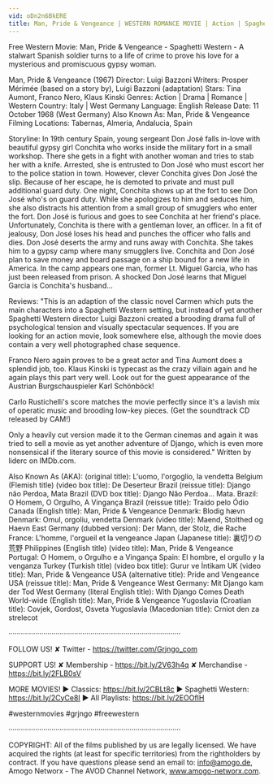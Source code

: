 ```yaml
---
vid: oDn2n6BkERE
title: Man, Pride & Vengeance | WESTERN ROMANCE MOVIE | Action | Spaghetti Western | Wild West
---
```


Free Western Movie: Man, Pride & Vengeance - Spaghetti Western - A stalwart Spanish soldier turns to a life of crime to prove his love for a mysterious and promiscuous gypsy woman. 

Man, Pride & Vengeance (1967)
Director: Luigi Bazzoni
Writers: Prosper Mérimée (based on a story by), Luigi Bazzoni (adaptation)
Stars: Tina Aumont, Franco Nero, Klaus Kinski 
Genres: Action | Drama | Romance | Western 
Country: Italy | West Germany
Language: English
Release Date: 11 October 1968 (West Germany) 
Also Known As: Man, Pride & Vengeance 
Filming Locations: Tabernas, Almeria, Andalucia, Spain 

Storyline:
In 19th century Spain, young sergeant Don José falls in-love with beautiful gypsy girl Conchita who works inside the military fort in a small workshop. There she gets in a fight with another woman and tries to stab her with a knife. Arrested, she is entrusted to Don José who must escort her to the police station in town. However, clever Conchita gives Don José the slip. Because of her escape, he is demoted to private and must pull additional guard duty. One night, Conchita shows up at the fort to see Don José who's on guard duty. While she apologizes to him and seduces him, she also distracts his attention from a small group of smugglers who enter the fort. Don José is furious and goes to see Conchita at her friend's place. Unfortunately, Conchita is there with a gentleman lover, an officer. In a fit of jealousy, Don José loses his head and punches the officer who falls and dies. Don José deserts the army and runs away with Conchita. She takes him to a gypsy camp where many smugglers live. Conchita and Don José plan to save money and board passage on a ship bound for a new life in America. In the camp appears one man, former Lt. Miguel Garcia, who has just been released from prison. A shocked Don José learns that Miguel Garcia is Conchita's husband...

Reviews:
"This is an adaption of the classic novel Carmen which puts the main characters into a Spaghetti Western setting, but instead of yet another Spaghetti Western director Luigi Bazzoni created a brooding drama full of psychological tension and visually spectacular sequences. If you are looking for an action movie, look somewhere else, although the movie does contain a very well photographed chase sequence.

Franco Nero again proves to be a great actor and Tina Aumont does a splendid job, too. Klaus Kinski is typecast as the crazy villain again and he again plays this part very well. Look out for the guest appearance of the Austrian Burgschauspieler Karl Schönböck!

Carlo Rustichelli's score matches the movie perfectly since it's a lavish mix of operatic music and brooding low-key pieces. (Get the soundtrack CD released by CAM!)

Only a heavily cut version made it to the German cinemas and again it was tried to sell a movie as yet another adventure of Django, which is even more nonsensical if the literary source of this movie is considered." Written by liderc on IMDb.com.

Also Known As (AKA):
(original title): L'uomo, l'orgoglio, la vendetta
Belgium (Flemish title) (video box title): De Deserteur
Brazil (reissue title): Django não Perdoa, Mata
Brazil (DVD box title): Django Não Perdoa... Mata.
Brazil: O Homem, O Orgulho, A Vingança
Brazil (reissue title): Traído pelo Ódio
Canada (English title): Man, Pride & Vengeance
Denmark: Blodig hævn
Denmark: Omul, orgoliu, vendetta
Denmark (video title): Maend, Stolthed og Haevn
East Germany (dubbed version): Der Mann, der Stolz, die Rache
France: L'homme, l'orgueil et la vengeance
Japan (Japanese title): 裏切りの荒野
Philippines (English title) (video title): Man, Pride & Vengeance
Portugal: O Homem, o Orgulho e a Vingança
Spain: El hombre, el orgullo y la venganza
Turkey (Turkish title) (video box title): Gurur ve İntikam
UK (video title): Man, Pride & Vengeance
USA (alternative title): Pride and Vengeance
USA (reissue title): Man, Pride & Vengeance
West Germany: Mit Django kam der Tod
West Germany (literal English title): With Django Comes Death
World-wide (English title): Man, Pride & Vengeance
Yugoslavia (Croatian title): Covjek, Gordost, Osveta
Yugoslavia (Macedonian title): Crniot den za strelecot

····················································································

FOLLOW US!
✘ Twitter - https://twitter.com/Grjngo_com

SUPPORT US!
✘ Membership - https://bit.ly/2V63h4q
✘ Merchandise - https://bit.ly/2FLB0sV

MORE MOVIES! 
► Classics: https://bit.ly/2CBLt8c 
► Spaghetti Western: https://bit.ly/2CyCe8I 
► All Playlists: https://bit.ly/2EOOfIH 

#westernmovies #grjngo #freewestern

····················································································

COPYRIGHT: All of the films published by us are legally licensed. We have acquired the rights (at least for specific territories) from the rightholders by contract. If you have questions please send an email to: info@amogo.de, Amogo Networx - The AVOD Channel Network, www.amogo-networx.com.